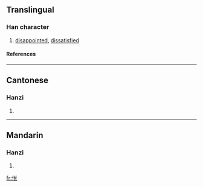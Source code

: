{{see|悵}}

==Translingual==
===Han character===
{{Han char|rn=61|rad=心|as=04|sn=7|four=|canj=心心人 (PPO)}}
# [[disappointed]], [[dissatisfied]]
====References====
{{Han ref|kx=0379.071|hdz=42277.040|uh=6005|ud=24581}}
----
==Cantonese==
===Hanzi===
{{yue-hanzi|jyut=|y=cheung3}}
# {{defn|Cantonese}}
----
==Mandarin==
===Hanzi===
{{cmn-hanzi|tra=悵|pin=[[chàng]] ([[chang4]])|wg=ch'ang<sup>4</sup>}}
# {{defn|Mandarin}}

[[fr:怅]]